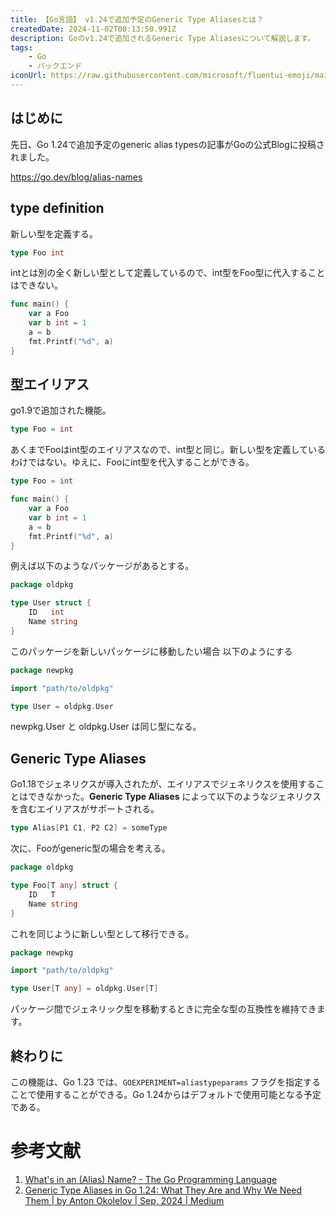 ```yaml
---
title: 【Go言語】 v1.24で追加予定のGeneric Type Aliasesとは？
createdDate: 2024-11-02T00:13:50.991Z
description: Goのv1.24で追加されるGeneric Type Aliasesについて解説します。
tags: 
    - Go
    - バックエンド
iconUrl: https://raw.githubusercontent.com/microsoft/fluentui-emoji/main/assets/Koala/Flat/koala_flat.svg
---
```


## はじめに

先日、Go 1.24で追加予定のgeneric alias typesの記事がGoの公式Blogに投稿されました。

https://go.dev/blog/alias-names

## type definition

新しい型を定義する。

```go
type Foo int
```

intとは別の全く新しい型として定義しているので、int型をFoo型に代入することはできない。

```go
func main() {
    var a Foo
    var b int = 1
    a = b
    fmt.Printf("%d", a)
}
```

## 型エイリアス

go1.9で追加された機能。

```go
type Foo = int
```

あくまでFooはint型のエイリアスなので、int型と同じ。新しい型を定義しているわけではない。ゆえに、Fooにint型を代入することができる。

```go
type Foo = int

func main() {
    var a Foo
    var b int = 1
    a = b
    fmt.Printf("%d", a)
}

```

例えば以下のようなパッケージがあるとする。

```go
package oldpkg

type User struct {
    ID   int
    Name string
}
```

このパッケージを新しいパッケージに移動したい場合
以下のようにする

```go
package newpkg

import "path/to/oldpkg"

type User = oldpkg.User
```

newpkg.User と oldpkg.User は同じ型になる。

## Generic Type Aliases

Go1.18でジェネリクスが導入されたが、エイリアスでジェネリクスを使用することはできなかった。**Generic Type Aliases** によって以下のようなジェネリクスを含むエイリアスがサポートされる。

```go
type Alias[P1 C1, P2 C2] = someType
```

次に、Fooがgeneric型の場合を考える。

```go
package oldpkg

type Foo[T any] struct {
    ID   T
    Name string
}
```

これを同じように新しい型として移行できる。

```go
package newpkg

import "path/to/oldpkg"

type User[T any] = oldpkg.User[T]
```

パッケージ間でジェネリック型を移動するときに完全な型の互換性を維持できます。

## 終わりに

この機能は、Go 1.23 では、`GOEXPERIMENT=aliastypeparams` フラグを指定することで使用することができる。Go 1.24からはデフォルトで使用可能となる予定である。

# 参考文献

1. [What's in an (Alias) Name? - The Go Programming Language](https://go.dev/blog/alias-names)
1. [Generic Type Aliases in Go 1.24: What They Are and Why We Need Them | by Anton Okolelov | Sep, 2024 | Medium](https://medium.com/@okoanton/generic-type-aliases-in-go-1-24-what-they-are-and-why-we-need-them-07ca05539500)
